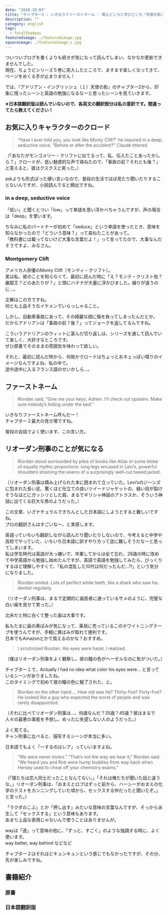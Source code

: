 ```yaml
---
date: "2018-10-03"
title: "チャプター2 : いきなりファーストネーム - 萌えどころと学びどころ『天使の影/アドリアン・イングリッシュ(1)』"
description: ""
category: english
tags:
  - fatalShadows
featuredimage: ./featuredimage.jpg
squareimage: ./featuredimage_s.jpg
---
```



ついついブログを書くよりも続きが気になって読んでしまい、なかなか更新できませんでした。  
現在、ちょうどシリーズ５巻に突入したところで、ますます楽しくなってきて、ページをめくる手が止まりません！

では、『アドリアン・イングリッシュ（１）天使の影』のチャプター2から、印象に残ったシーンと英語の勉強になるなーと思ったシーンを見ていきます。

<FatalShadowsIndex />

**※日本語翻訳版は読んでいないので、各英文の翻訳部分は私の意訳です。間違ってたら教えてください！**

## お気に入りキャラクターのクロード

<Blockquote srcName="Fatal Shadows (The Adrien English Mysteries #1)" srcURL="https://amzn.to/2CZqPOP" book>
“Have I ever told you, you look like Monty Clift?” he inquired in a deep, seductive voice. “Before or after the accident?” Claude tittered.
</Blockquote>

<p className="translation"> （「あなたがモンゴメリー・クリフトに似てるって、私、伝えたことあったかしら？」クロードが、低い魅惑的な声で尋ねたので、「事故の前？それとも後？」と答えると、彼はクスクスと笑った。）</p>

<Vocabulary en="inquire" ja="尋ねる、調査する" />

askよりも形式ばった硬い言いなので、普段の生活でほぼ見たり聞いたりすることないんですが、小説読んでると頻出ですね。

### in a deep, seductive voice

「低い」と聞くとつい「low」って単語を思い浮かべちゃうんですが、声の場合は「deep」を使います。

ちなみに私のパートナーが初めて「seduce」という単語を使ったとき、意味を知らなかったので「どういう意味？」って尋ねたことがあって。  
「教科書には載ってないけど大事な言葉だよ！」って言ってたので、大事なんだそうですよ、みなさん。

### Montgomery Clift

アメリカ人俳優のMonty Clift（モンティ・クリフト）。  
実は私、彼のことを知らなくて、最初に読んだ時に「え？モンテ・クリスト伯？巌窟王？どのあたりが？」と頭にハテナが大量に浮かびました。綴りが違うのに…。

正解はこの方ですね。  
何とも上品そうなイケメンでいらっしゃること。

<Instagram id="c1R1oRKorO" />

しかし、自動車事故にあって、その綺麗な顔に傷を負ってしまったんだとか。  
だからアドリアンは「事故の前？後？」ってジョークを返してるんですね。

こういうアドリアンのウィットに富んだ切り返しは、シリーズを通して読んでいて楽しく、大好きなところです。  
ぜひ原書でそのままの雰囲気を味わって欲しい。

それと、最初に読んだ時から、何故かクロードはちょっとおネェっぽい喋りのイメージなんですよね、私の中で。  
途中途中に入るフランス語のせいかしら…。

## ファーストネーム

<Blockquote srcName="Fatal Shadows (The Adrien English Mysteries #1)" srcURL="https://amzn.to/2CZqPOP" book>
Riordan said, “Give me your keys, Adrien. I’ll check out upstairs. Make sure nobody’s hiding under the bed.”
</Blockquote>

いきなりファーストネーム呼んだー！  
チャプター２最大の見せ場ですね。

<Vocabulary en="Make sure" ja="確かめる、確認する" />

普段の会話でよく使います、この言い方。

## リオーダン刑事のことが気になる

<Blockquote srcName="Fatal Shadows (The Adrien English Mysteries #1)" srcURL="https://amzn.to/2CZqPOP" book>
Riordan stood surrounded by piles of books like Atlas or some bloke of equally mythic proportions: long legs encased in Levi’s, powerful shoulders straining the seams of a surprisingly well-cut tweed jacket.
</Blockquote>

<p className="translation">（リオーダン刑事は積み上げられた本に囲まれて立っていた。Levi’sのジーンズに包まれた長い足、驚くほど仕立ての良いツイードジャケットの、縫い目が裂けそうなほどにガッシリとした肩、まるでギリシャ神話のアトラスか、そういう神話に出てくる巨大な男のようだった。）</p>

この文章、いざナチュラルできちんとした日本語にしようとすると難しいですね。  
プロの翻訳さんはすごいなー、と実感します。

英語っていちいち翻訳しながら読んだり聞いたりしないので、今考えると中学や高校でやっていた、いちいち日本語に訳すやり方って逆に難しそうだなーと思ってしまいます。  
私は学生時代は英語が大っ嫌いで、卒業してからは全て忘れ、28歳の時に改めて中学英語から勉強し始めたんですが、英語で英語を勉強してみたら、びっくりするほど理解しやすくて、「私の混乱した10代は何だったんだ…?!」という気分になりました。

<Blockquote srcName="Fatal Shadows (The Adrien English Mysteries #1)" srcURL="https://amzn.to/2CZqPOP" book>
Riordan smiled. Lots of perfect white teeth, like a shark who saw his dentist regularly.
</Blockquote>

<p className="translation">（リオーダン刑事は、まるで定期的に歯医者に通っているサメのように、完璧な白い歯を見せて笑った。） </p>

北米だと特に白くて整った歯は大事です。

私もたまに歯の黄ばみが気になって、薬局に売っているこのホワイトニングテープを使うんですが、手軽に黄ばみが取れて便利です。  
日本でもAmazonとかで買えるのかな？おすすめ。

<Blockquote srcName="Fatal Shadows (The Adrien English Mysteries #1)" srcURL="https://amzn.to/2CZqPOP" book>
I scrutinized Riordan. His eyes were hazel, I realized.
</Blockquote>

<p className="translation">（僕はリオーダン刑事をよく観察し、彼の瞳の色がヘーゼルなのに気がついた。）</p>

チャプター１で、Actually I had no idea what color his eyes were... と言っているシーンがありましたね。  
このタイミングで初めて彼の瞳の色に魅了された、と。

<Blockquote srcName="Fatal Shadows (The Adrien English Mysteries #1)" srcURL="https://amzn.to/2CZqPOP" book>
Riordan on the other hand.... How old was he? Thirty-five? Forty-five? He looked like a guy who expected the worst of people and was rarely disappointed.
</Blockquote>

<p className="translation">（それに比べてリオーダン刑事は…、何歳なんだ？35歳？45歳？彼はまるで人々の最悪の事態を予想し、めったに失望しない人のようだった。）</p>

よく見てる。  
チャン刑事に比べると、描写するシーンが本当に多い。

<Vocabulary en="rarely" ja="めったに〜しない" />

日本語でもよく「〜するのはレア」っていいますよね。

<Blockquote srcName="Fatal Shadows (The Adrien English Mysteries #1)" srcURL="https://amzn.to/2CZqPOP" book>
“We were never lovers.” “That’s not the way we hear it,” Riordan said. “We heard you and Rob were hump buddies from way back when Hersey used to cheat off your chemistry exams.”
</Blockquote>

<p className="translation"> （「僕たちは恋人同士だったことなんてない。」「それは俺たちが聞いた話と違うな。」リオーダン刑事は、「おまえとロブはずっと前から、ハーシーがおまえの化学のテストをカンニングしていた頃から、セックスする仲だったと聞いたぞ。」と言った。）</p>

<Vocabulary en="hump" ja="セックスする" />

「ラクダのこぶ」とか「押し出す」みたいな意味の言葉なんですが、そっから派生して「セックスする」という意味もあります。  
あまり上品な表現じゃないんで使うことはありませんが。

<Vocabulary en="from way back" ja="ずっと前から" />

wayは「道」って意味の他に、「ずっと、すごく」のような強調する時に、よく使います。  
way better, way behind などなど

チャプター２はそれほどキュンキュンという感じでもなかったですが、その分、先が楽しみですね。

## 書籍紹介

### 原書

<Amazon
  asin="B007ZRH38I"
  title="Fatal Shadows (The Adrien English Mysteries #1)"
  linkId="3f48c4e0e134876742ced4a713212ed5"
  author="Josh Lanyon"
/>

### 日本語翻訳版

<Amazon
  asin="B00KW25SO4"
  title="天使の影 (アドリアン･イングリッシュ #1)"
  linkId="03d8f48cbbd0396c86871a24d04afe0a"
  author="ジョシュ･ラニヨン"
  kindleUnlimited
/>

<FatalShadowsIndex open />